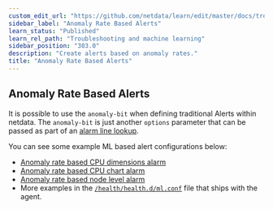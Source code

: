 ```yaml
---
custom_edit_url: "https://github.com/netdata/learn/edit/master/docs/troubleshooting-and-machine-learning/anomaly-rate-based-alerts.mdx"
sidebar_label: "Anomaly Rate Based Alerts"
learn_status: "Published"
learn_rel_path: "Troubleshooting and machine learning"
sidebar_position: "303.0"
description: "Create alerts based on anomaly rates."
title: "Anomaly Rate Based Alerts"
---
```


## Anomaly Rate Based Alerts

It is possible to use the `anomaly-bit` when defining traditional Alerts within netdata. The `anomaly-bit` is just another `options` parameter that can be passed as part of an [alarm line lookup](/docs/agent/health/reference#alarm-line-lookup). 

You can see some example ML based alert configurations below:

- [Anomaly rate based CPU dimensions alarm](https://learn.netdata.cloud/docs/alerts-and-notifications/configure-alerts#example-8---anomaly-rate-based-cpu-dimensions-alarm)
- [Anomaly rate based CPU chart alarm](https://learn.netdata.cloud/docs/alerts-and-notifications/configure-alerts#example-9---anomaly-rate-based-cpu-chart-alarm)
- [Anomaly rate based node level alarm](https://learn.netdata.cloud/docs/alerts-and-notifications/configure-alerts#example-10---anomaly-rate-based-node-level-alarm)
- More examples in the [`/health/health.d/ml.conf`](https://github.com/netdata/netdata/blob/master/health/health.d/ml.conf) file that ships with the agent.
